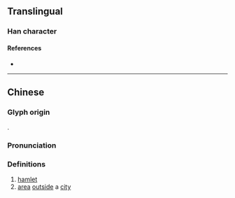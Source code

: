 {{character info}}
==Translingual==

===Han character===
{{Han char|rn=102|rad=田|as=12|sn=17|four=|canj=WYTG|ids=⿰田童}}

====References====
* {{Han ref|kx=0766.190|dkj=21942|dj=1176.270|hdz=42553.010|uh=7583|ud=30083}}

----

==Chinese==
{{zh-forms}}
===Glyph origin===
{{Han compound|田|童|c1=s|c2=p|t1=field|ls=psc}}.

===Pronunciation===
{{zh-pron
|m=tuǎn
|c=tyun2
|mc=y
|oc=
|ma=
|cat=n
}}

===Definitions===
{{zh-hanzi}}

# [[hamlet]]
# [[area]] [[outside]] a [[city]]